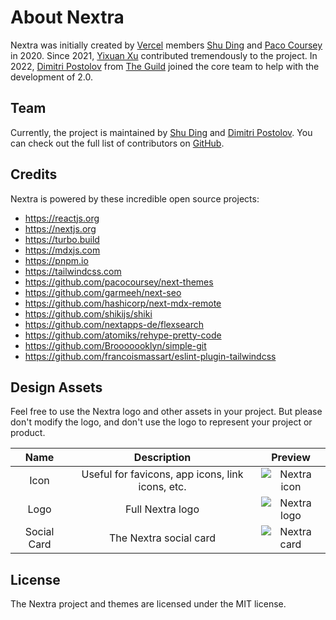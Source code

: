 # About Nextra

Nextra was initially created by [Vercel](https://vercel.com) members
[Shu Ding](https://twitter.com/shuding_) and
[Paco Coursey](https://twitter.com/pacocoursey) in 2020. Since 2021,
[Yixuan Xu](https://twitter.com/yixuanxu94) contributed tremendously to the
project. In 2022, [Dimitri Postolov](https://twitter.com/dimaMachina_) from
[The Guild](https://the-guild.dev) joined the core team to help with the
development of 2.0.

## Team

Currently, the project is maintained by [Shu Ding](https://twitter.com/shuding_)
and [Dimitri Postolov](https://twitter.com/dimaMachina_). You can check out the
full list of contributors on
[GitHub](https://github.com/shuding/nextra/graphs/contributors).

## Credits

Nextra is powered by these incredible open source projects:

- https://reactjs.org
- https://nextjs.org
- https://turbo.build
- https://mdxjs.com
- https://pnpm.io
- https://tailwindcss.com
- https://github.com/pacocoursey/next-themes
- https://github.com/garmeeh/next-seo
- https://github.com/hashicorp/next-mdx-remote
- https://github.com/shikijs/shiki
- https://github.com/nextapps-de/flexsearch
- https://github.com/atomiks/rehype-pretty-code
- https://github.com/Brooooooklyn/simple-git
- https://github.com/francoismassart/eslint-plugin-tailwindcss

## Design Assets

Feel free to use the Nextra logo and other assets in your project. But please
don't modify the logo, and don't use the logo to represent your project or
product.

|    Name     |                   Description                    |           Preview            |
| :---------: | :----------------------------------------------: | :--------------------------: |
|    Icon     | Useful for favicons, app icons, link icons, etc. | ![Nextra icon](/favicon.svg) |
|    Logo     |                 Full Nextra logo                 |  ![Nextra logo](/logo.svg)   |
| Social Card |              The Nextra social card              |   ![Nextra card](/og.jpeg)   |

## License

The Nextra project and themes are licensed under the MIT license.
